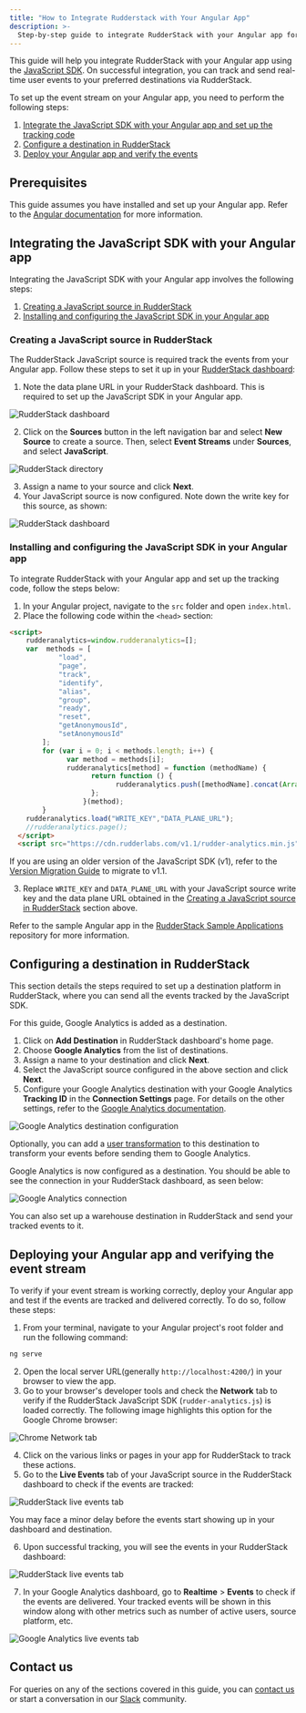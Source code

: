 ```yaml
---
title: "How to Integrate Rudderstack with Your Angular App"
description: >-
  Step-by-step guide to integrate RudderStack with your Angular app for event tracking.
---
```


This guide will help you integrate RudderStack with your Angular app using the [JavaScript SDK](https://rudderstack.com/docs/sources/sdks/rudderstack-javascript-sdk/). On successful integration, you can track and send real-time user events to your preferred destinations via RudderStack.

To set up the event stream on your Angular app, you need to perform the following steps:

1. [Integrate the JavaScript SDK with your Angular app and set up the tracking code](#integrating-the-javascript-sdk-with-your-angular-app)
2. [Configure a destination in RudderStack](#configuring-a-destination-in-rudderstack)
3. [Deploy your Angular app and verify the events](#deploying-your-angular-app-and-verifying-the-event-stream)

## Prerequisites

This guide assumes you have installed and set up your Angular app. Refer to the [Angular documentation](https://angular.io/guide/setup-local) for more information.

## Integrating the JavaScript SDK with your Angular app

Integrating the JavaScript SDK with your Angular app involves the following steps:

1. [Creating a JavaScript source in RudderStack](#creating-a-javascript-source-in-rudderstack) 
2. [Installing and configuring the JavaScript SDK in your Angular app](#installing-and-configuring-the-javascript-sdk-in-your-angular-app)

### Creating a JavaScript source in RudderStack

The RudderStack JavaScript source is required track the events from your Angular app. Follow these steps to set it up in your [RudderStack dashboard](https://app.rudderstack.com/):

1. Note the data plane URL in your RudderStack dashboard. This is required to set up the JavaScript SDK in your Angular app.

<img src="../../../assets/user-guides/rudderstack-dashboard.png" alt="RudderStack dashboard" />

2. Click on the **Sources** button in the left navigation bar and select **New Source** to create a source. Then, select **Event Streams** under **Sources**, and select **JavaScript**.

<img src="../../../assets/user-guides/rudderstack-directory.png" alt="RudderStack directory" />

3. Assign a name to your source and click **Next**.
4. Your JavaScript source is now configured. Note down the write key for this source, as shown:

<img src="../../../assets/user-guides/javascript-writekey.png" alt="RudderStack dashboard" />

### Installing and configuring the JavaScript SDK in your Angular app

To integrate RudderStack with your Angular app and set up the tracking code, follow the steps below:

1. In your Angular project, navigate to the `src` folder and open `index.html`. 
2. Place the following code within the `<head>` section:

```html
<script> 
    rudderanalytics=window.rudderanalytics=[];
    var  methods = [
            "load",
            "page",
            "track",
            "identify",
            "alias",
            "group",
            "ready",
            "reset",
            "getAnonymousId",
            "setAnonymousId"
        ];
        for (var i = 0; i < methods.length; i++) {
              var method = methods[i];
              rudderanalytics[method] = function (methodName) {
                    return function () {
                          rudderanalytics.push([methodName].concat(Array.prototype.slice.call(arguments)));
                    };
                  }(method);
        }
    rudderanalytics.load("WRITE_KEY","DATA_PLANE_URL");
    //rudderanalytics.page();
  </script>
  <script src="https://cdn.rudderlabs.com/v1.1/rudder-analytics.min.js"></script>
```

<div class="infoBlock">

If you are using an older version of the JavaScript SDK (v1), refer to the <a href="https://www.rudderstack.com/docs/sources/sdks/rudderstack-javascript-sdk/version-migration-guide/">Version Migration Guide</a> to migrate to v1.1.
</div>

3. Replace `WRITE_KEY` and `DATA_PLANE_URL` with your JavaScript source write key and the data plane URL obtained in the [Creating a JavaScript source in RudderStack](#creating-a-javascript-source-in-rudderstack) section above.

<div class="infoBlock">

Refer to the sample Angular app in the <a href="https://github.com/rudderlabs/rudder-samples">RudderStack Sample Applications</a> repository for more information.
</div>

## Configuring a destination in RudderStack

This section details the steps required to set up a destination platform in RudderStack, where you can send all the events tracked by the JavaScript SDK.

<div class="infoBlock">

For this guide, Google Analytics is added as a destination.
</div>

1. Click on **Add Destination** in RudderStack dashboard's home page.
2. Choose **Google Analytics** from the list of destinations.
3. Assign a name to your destination and click **Next**.
4. Select the JavaScript source configured in the above section and click **Next**.
5. Configure your Google Analytics destination with your Google Analytics **Tracking ID** in the **Connection Settings** page. For details on the other settings, refer to the [Google Analytics documentation](https://www.rudderstack.com/docs/destinations/analytics/google-analytics-ga/).

<img src="../../../assets/user-guides/ga-settings.png" alt="Google Analytics destination configuration" />

<div class="infoBlock">

Optionally, you can add a <a href="https://rudderstack.com/docs/transformations/">user transformation</a> to this destination to transform your events before sending them to Google Analytics. 
</div>

Google Analytics is now configured as a destination. You should be able to see the connection in your RudderStack dashboard, as seen below:

<img src="../../../assets/user-guides/rudderstack-ga-connection.png" alt="Google Analytics connection" />

<div class="successBlock">

You can also set up a warehouse destination in RudderStack and send your tracked events to it.
</div>

## Deploying your Angular app and verifying the event stream

To verify if your event stream is working correctly, deploy your Angular app and test if the events are tracked and delivered correctly. To do so, follow these steps:

1. From your terminal, navigate to your Angular project's root folder and run the following command:

```bash
ng serve
```

2. Open the local server URL(generally `http://localhost:4200/`) in your browser to view the app.
3. Go to your browser's developer tools and check the **Network** tab to verify if the RudderStack JavaScript SDK (`rudder-analytics.js`) is loaded correctly. The following image highlights this option for the Google Chrome browser:

<img src="../../../assets/user-guides/browser-network-tab.png" alt="Chrome Network tab" />

4. Click on the various links or pages in your app for RudderStack to track these actions.
5. Go to the **Live Events** tab of your JavaScript source in the RudderStack dashboard to check if the events are tracked:

<img src="../../../assets/user-guides/live-events.png" alt="RudderStack live events tab" />

<div class="infoBlock">

You may face a minor delay before the events start showing up in your dashboard and destination.
</div>

6. Upon successful tracking, you will see the events in your RudderStack dashboard:

<img src="../../../assets/user-guides/successful-live-events-angular.png" alt="RudderStack live events tab" />

7. In your Google Analytics dashboard, go to **Realtime** > **Events** to check if the events are delivered. Your tracked events will be shown in this window along with other metrics such as number of active users, source platform, etc.

<img src="../../../assets/user-guides/ga-live-events-angular.png" alt="Google Analytics live events tab" />

## Contact us

For queries on any of the sections covered in this guide, you can [contact us](mailto:%20docs@rudderstack.com) or start a conversation in our [Slack](https://rudderstack.com/join-rudderstack-slack-community) community.